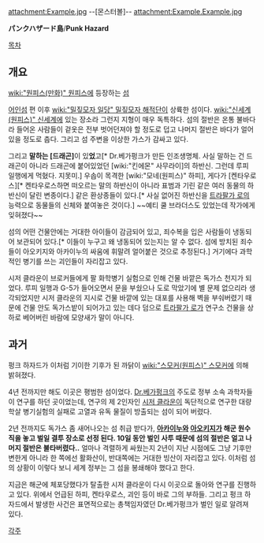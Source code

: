 attachment:Example.jpg
--[몬스터볼]--
attachment:Example.Example.jpg

'''パンクハザード島'''/'''Punk Hazard'''

[[목차]]

== 개요 ==
[[wiki:"원피스(만화)" 원피스]]에 등장하는 [[섬]]

[[어인섬]] 편 이후 [[wiki:"밀짚모자 일당" 밀짚모자 해적단]]이 상륙한 섬이다. [[wiki:"신세계(원피스)" 신세계]]에 있는 장소라 그런지 지형이 매우 독특하다. 섬의 절반은 온통 불바다라 들어온 사람들이 겉옷은 전부 벗어던져야 할 정도로 덥고 나머지 절반은 바다가 얼어있을 정도로 춥다. 그리고 섬 주변을 이상한 가스가 감싸고 있다.

그리고 '''말하는 [드래곤]'''이 있'''었'''고[* Dr.베가펑크가 만든 인조생명체. 사실 말하는 건 드래곤이 아니라 드래곤에 붙어있었던 [wiki:"킨에몬" 사무라이]의 하반신. 그런데 루피 일행에게 먹혔다. 지못미.] 우솝이 목격한 [wiki:"모네(원피스)" 하피], 게다가 [켄타우로스][* 켄타우로스하면 떠오르는 말의 하반신이 아니라 표범과 기린 같은 여러 동물의 하반신이 달린 변종이다.] 같은 환상종들이 있다.[* 사실 없어진 하반신을 [[트라팔가 로]]의 능력으로 동물들의 신체와 붙여놓은 것이다.]
~~예티 쿨 브라더스도 있었는데 작가에게 잊혀졌다~~

섬의 어떤 건물안에는 거대한 아이들이 감금되어 있고, 죄수복을 입은 사람들이 냉동되어 보관되어 있다.[* 이들이 누구고 왜 냉동되어 있는지는 알 수 없다. 섬에 방치된 죄수들이 아오키지와 아카이누의 싸움에 휘말려 얼어붙은 것으로 추정된다.] 거기에다 과학적인 병기를 쓰는 괴인들이 자리잡고 있다.

시저 클라운이 브로커들에게 팔 화학병기 실험으로 인해 건물 바깥은 독가스 천지가 되었다. 루피 일행과 G-5가 들어오면서 문을 부쉈으나 도로 막았기에 별 문제 없으리라 생각되었지만 시저 클라운의 지시로 건물 바깥에 있는 대포를 사용해 벽을 부숴버렸기 때문에 건물 안도 독가스밭이 되어가고 있는 데다 덤으로 [[트라팔가 로]]가 연구소 건물을 상하로 베어버린 바람에 모양새가 말이 아니다.

== 과거 ==
펑크 하자드가 이처럼 기이한 기후가 된 까닭이 [[wiki:"스모커(원피스)" 스모커]]에 의해 밝혀졌다.

4년 전까지만 해도 이곳은 평범한 섬이었다. [[Dr.베가펑크]]의 주도로 정부 소속 과학자들이 연구를 하던 곳이었는데, 연구의 제 2인자인 [[시저 클라운]]이 독단적으로 연구한 대량학살 병기실험의 실패로 고열과 유독 물질이 방출되는 섬이 되어 버렸다.

2년 전까지도 독가스 좀 새어나오는 섬 취급 받다가, '''[[아카이누]]와 [[아오키지]]가 해군 원수 직을 놓고 벌일 결투 장소로 선정 된다. 10일 동안 벌인 사투 때문에 섬의 절반은 얼고 나머지 절반은 불타버렸다..''' 얼마나 격렬하게 싸웠는지 2년이 지난 시점에도 그냥 기후만 변한게 아니라 한 쪽에선 활화산이, 반대쪽에는 거대한 빙산이 자리잡고 있다. 이처럼 섬의 상황이 이렇다 보니 세계 정부는 그 섬을 봉쇄해야 했다고 한다.

지금은 해군에 체포당했다가 탈출한 시저 클라운이 다시 이곳으로 돌아와 연구를 진행하고 있다. 위에서 언급된 하피, 켄타우로스, 괴인 등이 바로 그의 부하들. 그리고 펑크 하자드에서 발생한 사건은 표면적으로는 총책임자였던 Dr.베가펑크가 벌인 일로 알려져 있다.

[[각주]]
